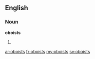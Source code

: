 ==English==

===Noun===
'''oboists'''

# {{plural of|[[oboist]]}}

[[ar:oboists]]
[[fr:oboists]]
[[my:oboists]]
[[sv:oboists]]